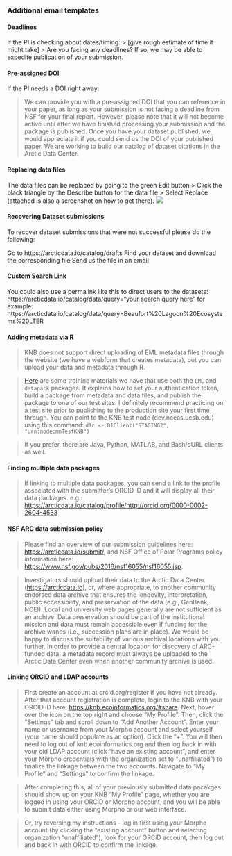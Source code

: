 ### Additional email templates

#### Deadlines
If the PI is checking about dates/timing:
> [give rough estimate of time it might take] 
> Are you facing any deadlines? If so, we may be able to expedite publication of your submission.

#### Pre-assigned DOI
If the PI needs a DOI right away:

> We can provide you with a pre-assigned DOI that you can reference in your paper, as long as your submission is not facing a deadline from NSF for your final report. However, please note that it will not become active until after we have finished processing your submission and the package is published. Once you have your dataset published, we would appreciate it if you could send us the DOI of your published paper. We are working to build our catalog of dataset citations in the Arctic Data Center.

#### Replacing data files
The data files can be replaced by going to the green Edit button > Click the black triangle by the Describe button for the data file > Select Replace (attached is also a screenshot on how to get there).
![](../../images/replace_file.png)

#### Recovering Dataset submissions
To recover dataset submissions that were not successful please do the following:

Go to https://arcticdata.io/catalog/drafts
Find your dataset and download the corresponding file
Send us the file in an email

#### Custom Search Link
You could also use a permalink like this to direct users to the datasets:
https://arcticdata.io/catalog/data/query="your search query here"
for example: https://arcticdata.io/catalog/data/query=Beaufort%20Lagoon%20Ecosystems%20LTER

#### Adding metadata via R

>KNB does not support direct uploading of EML metadata files through the website (we have a webform that creates metadata), but you can upload your data and metadata through R.

><a href = 'http://training.arcticdata.io/materials/arctic-data-center-training/programming-metadata-and-data-publishing.html' target='_blank'>Here</a> are some training materials we have that use both the `EML` and `datapack` packages. It explains how to set your authentication token, build a package from metadata and data files, and publish the package to one of our test sites. I definitely recommend practicing on a test site prior to publishing to the production site your first time through. You can point to the KNB test node (dev.nceas.ucsb.edu) using this command: `d1c <- D1Client("STAGING2", "urn:node:mnTestKNB")`

>If you prefer, there are Java, Python, MATLAB, and Bash/cURL clients as well.

#### Finding multiple data packages

>If linking to multiple data packages, you can send a link to the profile associated with the submitter’s ORCID iD and it will display all their data packages.
	e.g.: <a href = 'https://arcticdata.io/catalog/profile/http://orcid.org/0000-0002-2604-4533' target='_blank'>https://arcticdata.io/catalog/profile/http://orcid.org/0000-0002-2604-4533</a> 
	
#### NSF ARC data submission policy

>Please find an overview of our submission guidelines here: <a href = 'https://arcticdata.io/submit/' target='_blank'>https://arcticdata.io/submit/</a>, and NSF Office of Polar Programs policy information here: <a href = 'https://www.nsf.gov/pubs/2016/nsf16055/nsf16055.jsp' target='_blank'>https://www.nsf.gov/pubs/2016/nsf16055/nsf16055.jsp</a>.

>Investigators should upload their data to the Arctic Data Center (<a href = 'https://arcticdata.io' target='_blank'>https://arcticdata.io</a>), or, where appropriate, to another community endorsed data archive that ensures the longevity, interpretation, public accessibility, and preservation of the data (e.g., GenBank, NCEI). Local and university web pages generally are not sufficient as an archive. Data preservation should be part of the institutional mission and data must remain accessible even if funding for the archive wanes (i.e., succession plans are in place). We would be happy to discuss the suitability of various archival locations with you further. In order to provide a central location for discovery of ARC-funded data, a metadata record must always be uploaded to the Arctic Data Center even when another community archive is used.


#### Linking ORCiD and LDAP accounts

> First create an account at orcid.org/register if you have not already. After that account registration is complete, login to the KNB with your ORCID iD here: <a href = 'https://knb.ecoinformatics.org/#share' target='_blank'>https://knb.ecoinformatics.org/#share</a>. Next, hover over the icon on the top right and choose "My Profile". Then, click the "Settings" tab and scroll down to "Add Another Account". Enter your name or username from your Morpho account and select yourself (your name should populate as an option). Click the "+". You will then need to log out of knb.ecoinformatics.org and then log back in with your old LDAP account (click "have an existing account", and enter your Morpho credentials with the organization set to "unaffiliated") to finalize the linkage between the two accounts. Navigate to "My Profile" and "Settings" to confirm the linkage.

> After completing this, all of your previously submitted data pacakges should show up on your KNB "My Profile" page, whether you are logged in using your ORCiD or Morpho account, and you will be able to submit data either using Morpho or our web interface.

> Or, try reversing my instructions - log in first using your Morpho account (by clicking the "existing account" button and selecting organization "unaffiliated"), look for your ORCiD account, then log out and back in with ORCiD to confirm the linkage.
